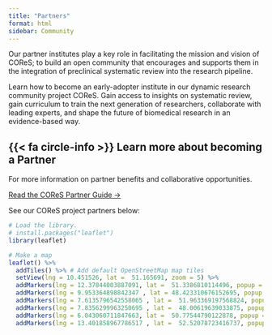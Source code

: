 ```yaml
---
title: "Partners"
format: html
sidebar: Community
---
```


Our partner institutes play a key role in facilitating the mission and vision of COReS; to build an open community that encourages and supports them in the integration of preclinical systematic review into the research pipeline.

Learn how to become an early-adopter institute in our dynamic research community project COReS. Gain access to insights on systematic review, gain curriculum to train the next generation of researchers, collaborate with leading experts, and shape the future of biomedical research in an evidence-based way.


::: {.callout-note icon=false} 
## {{< fa circle-info >}} Learn more about becoming a Partner
For more information on partner benefits and collaborative opportunities. 

[Read the COReS Partner Guide →](/about-cores/become-partner.qmd){.btn .btn-primary}
:::




See our COReS project partners below:

```r
# Load the library.
# install.packages("leaflet")
library(leaflet)

# Make a map
leaflet() %>%
  addTiles() %>% # Add default OpenStreetMap map tiles
  setView(lng = 10.451526, lat =  51.165691, zoom = 5) %>% 
  addMarkers(lng = 12.37844003887091, lat =  51.3386810114496, popup = paste0("Universität Leipzig", "<hr>", "Contact: Dr. Beryl Eusemann"))%>%
  addMarkers(lng = 9.953364898842347 , lat = 48.423310676152695, popup = paste0("Universität Ulm", "<hr>", "Contact: Dr. Sybille Ott"))%>% 
  addMarkers(lng = 7.6135796542558065 , lat =  51.963369197568824, popup = paste0("Universität Muenster", "<hr>", "Contact: Dr. Jens Minnerup"))%>% 
  addMarkers(lng = 7.8356299963250695 , lat =  48.00619639033875, popup = paste0("Uniklinikum Freiburg", "<hr>", "Contact: Dr. Ralf Watzlawick"))%>% 
  addMarkers(lng = 6.043060711847663, lat =  50.77544790122878, popup = paste0("RWTH Aachen", "<hr>", "Contact: Dr. Julia Steitz" ))%>%
  addMarkers(lng = 13.401858967786517 , lat =  52.52078723416737, popup = paste0("Berlin Institute of Health @ Charité", "<hr>", "Contact: Dr. Alexandra Bannach-Brown"))

```

